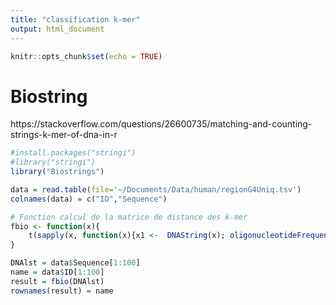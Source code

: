 ```yaml
---
title: "classification k-mer"
output: html_document
---
```


```r
knitr::opts_chunk$set(echo = TRUE)
```

# Biostring

https://stackoverflow.com/questions/26600735/matching-and-counting-strings-k-mer-of-dna-in-r

```r
#install.packages("stringi")
#library("stringi")
library("Biostrings")

data = read.table(file='~/Documents/Data/human/regionG4Uniq.tsv')
colnames(data) = c("ID","Sequence")

# Fonction calcul de la matrice de distance des k-mer
fbio <- function(x){
    t(sapply(x, function(x){x1 <-  DNAString(x); oligonucleotideFrequency(x1,3)}))
}

DNAlst = data$Sequence[1:100]
name = data$ID[1:100]
result = fbio(DNAlst)
rownames(result) = name

```

